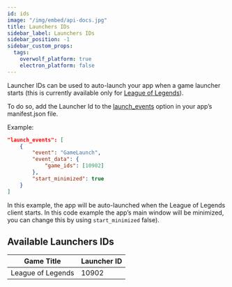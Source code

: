 ```yaml
---
id: ids
image: "/img/embed/api-docs.jpg"
title: Launchers IDs
sidebar_label: Launchers IDs
sidebar_position: -1
sidebar_custom_props:
  tags:
    overwolf_platform: true
    electron_platform: false
---
```


Launcher IDs can be used to auto-launch your app when a game launcher starts (this is currently available only for [League of Legends](events/league-of-legends)).

To do so, add the Launcher Id to the [launch_events](../../manifest#launch_events) option in your app’s manifest.json file.

Example:

```json
"launch_events": [
    {
        "event": "GameLaunch",
        "event_data": {
            "game_ids": [10902]
        },
        "start_minimized": true
    }
]
```

In this example, the app will be auto-launched when the League of Legends client starts. In this code example the app’s main window will be minimized, you can change this by using  `start_minimized` false).

 ## Available Launchers IDs

| Game Title         |  Launcher ID  |
| -------------------| --------------|
| League of Legends  | 10902         |
